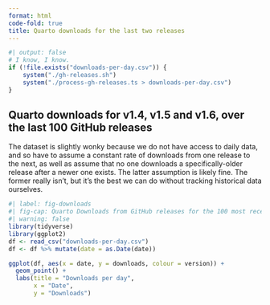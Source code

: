 ```yaml
---
format: html
code-fold: true
title: Quarto downloads for the last two releases
---
```


```r
#| output: false
# I know, I know.
if (!file.exists("downloads-per-day.csv")) {
    system("./gh-releases.sh")
    system("./process-gh-releases.ts > downloads-per-day.csv")
}
```

## Quarto downloads for v1.4, v1.5 and v1.6, over the last 100 GitHub releases

The dataset is slightly wonky because we do not have access to daily data,
and so have to assume a constant rate of downloads from one release to the next,
as well as assume that no one downloads a specifically-older release after a newer
one exists. The latter assumption is likely fine. The former really isn't, but
it's the best we can do without tracking historical data ourselves.

```r
#| label: fig-downloads
#| fig-cap: Quarto Downloads from GitHub releases for the 100 most recent releases, grouped by the major version of Quarto.
#| warning: false
library(tidyverse)
library(ggplot2)
df <- read_csv("downloads-per-day.csv")
df <- df %>% mutate(date = as.Date(date))

ggplot(df, aes(x = date, y = downloads, colour = version)) +
  geom_point() + 
  labs(title = "Downloads per day",
       x = "Date",
       y = "Downloads")
```